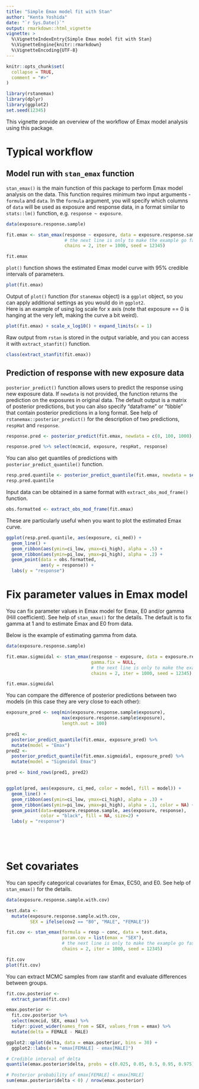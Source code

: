 ```yaml
---
title: "Simple Emax model fit with Stan"
author: "Kenta Yoshida"
date: "`r Sys.Date()`"
output: rmarkdown::html_vignette
vignette: >
  %\VignetteIndexEntry{Simple Emax model fit with Stan}
  %\VignetteEngine{knitr::rmarkdown}
  %\VignetteEncoding{UTF-8}
---
```


```r
knitr::opts_chunk$set(
  collapse = TRUE,
  comment = "#>"
)
```

```r
library(rstanemax)
library(dplyr)
library(ggplot2)
set.seed(12345)
```

This vignette provide an overview of the workflow of Emax model analysis using this package.


# Typical workflow

## Model run with `stan_emax` function

`stan_emax()` is the main function of this package to perform Emax model analysis on the data.
This function requires minimum two input arguments - `formula` and `data`.
In the `formula` argument, you will specify which columns of `data` will be used as exposure and response data, in a format similar to `stats::lm()` function, e.g. `response ~ exposure`.

```r
data(exposure.response.sample)

fit.emax <- stan_emax(response ~ exposure, data = exposure.response.sample,
                      # the next line is only to make the example go fast enough
                      chains = 2, iter = 1000, seed = 12345)
```

```r
fit.emax
```

`plot()` function shows the estimated Emax model curve with 95% credible intervals of parameters.

```r
plot(fit.emax)
```

Output of `plot()` function (for `stanemax` object) is a `ggplot` object, so you can apply additional settings as you would do in `ggplot2`.  
Here is an example of using log scale for x axis (note that exposure == 0 is hanging at the very left, making the curve a bit weird).

```r
plot(fit.emax) + scale_x_log10() + expand_limits(x = 1)
```


Raw output from `rstan` is stored in the output variable, and you can access it with `extract_stanfit()` function.

```r
class(extract_stanfit(fit.emax))
```

## Prediction of response with new exposure data

`posterior_predict()` function allows users to predict the response using new exposure data.
If `newdata` is not provided, the function returns the prediction on the exposures in original data.
The default output is a matrix of posterior predictions, but you can also specify "dataframe" or "tibble" that contain posterior predictions in a long format.
See help of `rstanemax::posterior_predict()` for the description of two predictions, `respHat` and `response`.

```r
response.pred <- posterior_predict(fit.emax, newdata = c(0, 100, 1000), returnType = "tibble")

response.pred %>% select(mcmcid, exposure, respHat, response)
```

You can also get quantiles of predictions with `posterior_predict_quantile()` function.

```r
resp.pred.quantile <- posterior_predict_quantile(fit.emax, newdata = seq(0, 5000, by = 100))
resp.pred.quantile
```

Input data can be obtained in a same format with `extract_obs_mod_frame()` function.

```r
obs.formatted <- extract_obs_mod_frame(fit.emax)
```

These are particularly useful when you want to plot the estimated Emax curve.

```r
ggplot(resp.pred.quantile, aes(exposure, ci_med)) +
  geom_line() + 
  geom_ribbon(aes(ymin=ci_low, ymax=ci_high), alpha = .5) +
  geom_ribbon(aes(ymin=pi_low, ymax=pi_high), alpha = .2) +
  geom_point(data = obs.formatted,
             aes(y = response)) +
  labs(y = "response")
```



# Fix parameter values in Emax model

You can fix parameter values in Emax model for Emax, E0 and/or gamma (Hill coefficient).
See help of `stan_emax()` for the details.
The default is to fix gamma at 1 and to estimate Emax and E0 from data.

Below is the example of estimating gamma from data.

```r
data(exposure.response.sample)

fit.emax.sigmoidal <- stan_emax(response ~ exposure, data = exposure.response.sample, 
                                gamma.fix = NULL,
                                # the next line is only to make the example go fast enough
                                chains = 2, iter = 1000, seed = 12345)
```

```r
fit.emax.sigmoidal
```

You can compare the difference of posterior predictions between two models (in this case they are very close to each other):

```r

exposure_pred <- seq(min(exposure.response.sample$exposure),
                     max(exposure.response.sample$exposure),
                     length.out = 100)

pred1 <- 
  posterior_predict_quantile(fit.emax, exposure_pred) %>% 
  mutate(model = "Emax")
pred2 <- 
  posterior_predict_quantile(fit.emax.sigmoidal, exposure_pred) %>% 
  mutate(model = "Sigmoidal Emax")

pred <- bind_rows(pred1, pred2)


ggplot(pred, aes(exposure, ci_med, color = model, fill = model)) +
  geom_line() + 
  geom_ribbon(aes(ymin=ci_low, ymax=ci_high), alpha = .3) +
  geom_ribbon(aes(ymin=pi_low, ymax=pi_high), alpha = .1, color = NA) +
  geom_point(data=exposure.response.sample, aes(exposure, response), 
             color = "black", fill = NA, size=2) +
  labs(y = "response")



 
```



# Set covariates

You can specify categorical covariates for Emax, EC50, and E0.
See help of `stan_emax()` for the details.


```r
data(exposure.response.sample.with.cov)

test.data <-
  mutate(exposure.response.sample.with.cov,
         SEX = ifelse(cov2 == "B0", "MALE", "FEMALE"))

fit.cov <- stan_emax(formula = resp ~ conc, data = test.data,
                     param.cov = list(emax = "SEX"),
                     # the next line is only to make the example go fast enough
                     chains = 2, iter = 1000, seed = 12345)
```

```r
fit.cov
plot(fit.cov)
```


You can extract MCMC samples from raw stanfit and evaluate differences between groups.

```r

fit.cov.posterior <- 
  extract_param(fit.cov)

emax.posterior <- 
  fit.cov.posterior %>% 
  select(mcmcid, SEX, emax) %>% 
  tidyr::pivot_wider(names_from = SEX, values_from = emax) %>% 
  mutate(delta = FEMALE - MALE)

ggplot2::qplot(delta, data = emax.posterior, bins = 30) +
  ggplot2::labs(x = "emax[FEMALE] - emax[MALE]")

# Credible interval of delta
quantile(emax.posterior$delta, probs = c(0.025, 0.05, 0.5, 0.95, 0.975))

# Posterior probability of emax[FEMALE] < emax[MALE]
sum(emax.posterior$delta < 0) / nrow(emax.posterior)

```


